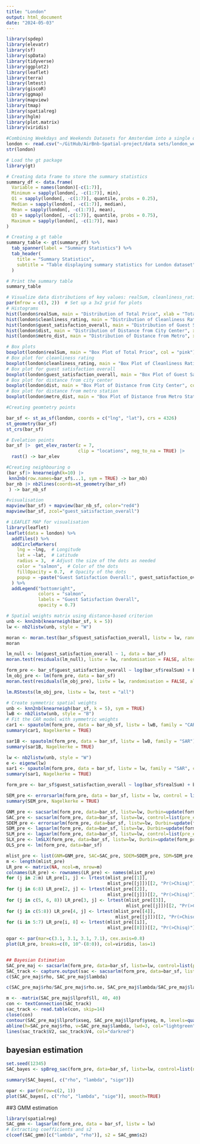 ---
title: "London"
output: html_document
date: "2024-05-03"
---
```{r}
library(spdep)
library(elevatr)
library(sf)
library(spData)
library(tidyverse)
library(ggplot2)
library(leaflet)
library(terra)
library(lmtest)
library(giscoR)
library(ggmap)
library(mapview)
library(tmap)
library(spatialreg)
library(hglm)
library(plot.matrix)
library(viridis)
```


```{r}
#Combining Weekdays and Weekends Datasets for Amsterdam into a single dataframe
london <- read.csv("~/GitHub/AirBnb-Spatial-project/data sets/london_weekdays.csv")
str(london)
```



```{r, results='asis'}
# Load the gt package
library(gt)

# Creating data frame to store the summary statistics
summary_df <- data.frame(
  Variable = names(london)[-c(1:7)],  
  Minimum = sapply(london[, -c(1:7)], min),  
  Q1 = sapply(london[, -c(1:7)], quantile, probs = 0.25),  
  Median = sapply(london[, -c(1:7)], median),  
  Mean = sapply(london[, -c(1:7)], mean),  
  Q3 = sapply(london[, -c(1:7)], quantile, probs = 0.75),
  Maximum = sapply(london[, -c(1:7)], max) 
)

# Creating a gt table
summary_table <- gt(summary_df) %>%
  tab_spanner(label = "Summary Statistics") %>%
  tab_header(
    title = "Summary Statistics",
    subtitle = "Table displaying summary statistics for London dataset"
  )

# Print the summary table
summary_table
```



```{r}
# Visualize data distributions of key values: realSum, cleanliness_rating, guest_satisfaction_overall, dist, and metro_dist
par(mfrow = c(3, 2))  # Set up a 3x2 grid for plots
# Histograms
hist(london$realSum, main = "Distribution of Total Price", xlab = "Total Price (realSum)", col = "pink")
hist(london$cleanliness_rating, main = "Distribution of Cleanliness Rating", xlab = "Cleanliness Rating", col = "lightgreen")
hist(london$guest_satisfaction_overall, main = "Distribution of Guest Satisfaction", xlab = "Overall Guest Satisfaction", col = "salmon")
hist(london$dist, main = "Distribution of Distance from City Center", xlab = "Distance (km)", col = "lightyellow")
hist(london$metro_dist, main = "Distribution of Distance from Metro", xlab = "Distance (km)", col = "lavender")
```


```{r}
# Box plots
boxplot(london$realSum, main = "Box Plot of Total Price", col = "pink")
# Box plot for cleanliness rating
boxplot(london$cleanliness_rating, main = "Box Plot of Cleanliness Rating", col = "lightgreen")
# Box plot for guest satisfaction overall
boxplot(london$guest_satisfaction_overall, main = "Box Plot of Guest Satisfaction Overall", col = "salmon")
# Box plot for distance from city center
boxplot(london$dist, main = "Box Plot of Distance from City Center", col = "lightyellow")
# Box plot for distance from metro station
boxplot(london$metro_dist, main = "Box Plot of Distance from Metro Station", col = "lavender")
```

```{r}
#Creating geomtetry points

bar_sf <- st_as_sf(london, coords = c("lng", "lat"), crs = 4326)
st_geometry(bar_sf)
st_crs(bar_sf)
```

```{r}
# Evelation points
bar_sf |>  get_elev_raster(z = 7,
                           clip = "locations", neg_to_na = TRUE) |> 
  rast() -> bar_elev

```


```{r}
#Creating neighbouring o
(bar_sf|> knearneigh(k=10) |>
 knn2nb(row.names=bar_sf$...1, sym = TRUE) -> bar_nb)
bar_nb |> nb2lines(coords=st_geometry(bar_sf)
 ) -> bar_nb_sf
```

```{r}

#visualisation
mapview(bar_sf) + mapview(bar_nb_sf, color="red4")
mapview(bar_sf, zcol="guest_satisfaction_overall")
```

```{r}
# LEAFLET MAP for visualisation
library(leaflet)
leaflet(data = london) %>%
  addTiles() %>%
  addCircleMarkers(
    lng = ~lng,  # Longitude
    lat = ~lat,  # Latitude
    radius = 3,  # Adjust the size of the dots as needed
    color = "salmon",  # Color of the dots
    fillOpacity = 0.7,  # Opacity of the dots
    popup = ~paste("Guest Satisfaction Overall:", guest_satisfaction_overall)
  ) %>%
  addLegend("bottomright", 
            colors = "salmon", 
            labels = "Guest Satisfaction Overall",
            opacity = 0.7)
```

```{r}
# Spatial weights matrix using distance-based criterion
unb <- knn2nb(knearneigh(bar_sf, k = 5))
lw <- nb2listw(unb, style = "W")

moran <- moran.test(bar_sf$guest_satisfaction_overall, listw = lw, randomisation = TRUE, alternative = "two.sided")
moran

lm_null <- lm(guest_satisfaction_overall ~ 1, data = bar_sf)
moran.test(residuals(lm_null), listw = lw, randomisation = FALSE, alternative = "two.sided")

form_pre <- bar_sf$guest_satisfaction_overall ~ log(bar_sf$realSum) + bar_sf$host_is_superhost + bar_sf$attr_index + bar_sf$person_capacity + bar_sf$dist
lm_obj_pre <- lm(form_pre, data = bar_sf)
moran.test(residuals(lm_obj_pre), listw = lw, randomisation = FALSE, alternative = "two.sided")

lm.RStests(lm_obj_pre, listw = lw, test = "all")

# Create symmetric spatial weights
unb <- knn2nb(knearneigh(bar_sf, k = 5), sym = TRUE)
lwB <- nb2listw(unb, style = "B")
# Fit the CAR model with symmetric weights
car1 <- spautolm(form_pre, data = bar_nb_sf, listw = lwB, family = "CAR")
summary(car1, Nagelkerke = TRUE)
```


```{r}
sar1B <- spautolm(form_pre, data = bar_sf, listw = lwB, family = "SAR")
summary(sar1B, Nagelkerke = TRUE)

lw <- nb2listw(unb, style = "W")
e <- eigenw(lw)
sar1 <- spautolm(form_pre, data = bar_sf, listw = lw, family = "SAR", control = list(pre_eig = e))
summary(sar1, Nagelkerke = TRUE)

form_pre <- bar_sf$guest_satisfaction_overall ~ log(bar_sf$realSum) + bar_sf$host_is_superhost + bar_sf$attr_index + bar_sf$person_capacity + bar_sf$dist + bar_sf$metro_dist

SEM_pre <- errorsarlm(form_pre, data = bar_sf, listw = lw, control = list(pre_eig = e))
summary(SEM_pre, Nagelkerke = TRUE)
```

```{r}
GNM_pre <- sacsarlm(form_pre, data=bar_sf, listw=lw, Durbin=update(form_pre, ~ . - Metrop), control=list(pre_eig1=e, pre_eig2=e))
SAC_pre <- sacsarlm(form_pre, data=bar_sf, listw=lw, control=list(pre_eig1=e, pre_eig2=e))
SDEM_pre <- errorsarlm(form_pre, data=bar_sf, listw=lw, Durbin=update(form_pre, ~ . - Metrop), control=list(pre_eig=e))
SDM_pre <- lagsarlm(form_pre, data=bar_sf, listw=lw, Durbin=update(form_pre, ~ . - Metrop), control=list(pre_eig=e))
SLM_pre <- lagsarlm(form_pre, data=bar_sf, listw=lw, control=list(pre_eig=e))
SLX_pre <- lmSLX(form_pre, data=bar_sf, listw=lw, Durbin=update(form_pre, ~ . - Metrop))
OLS_pre <- lm(form_pre, data=bar_sf)
```

```{r}
mlist_pre <- list(GNM=GNM_pre, SAC=SAC_pre, SDEM=SDEM_pre, SDM=SDM_pre, SLX=SLX_pre, SEM=SEM_pre, SLM=SLM_pre, OLS=OLS_pre)
m <- length(mlist_pre)
LR_pre <- matrix(NA, ncol=m, nrow=m)
colnames(LR_pre) <- rownames(LR_pre) <- names(mlist_pre)
for (j in 2:m) LR_pre[1, j] <- lrtest(mlist_pre[[1]],
                                      mlist_pre[[j]])[[2, "Pr(>Chisq)"]]
for (j in 6:8) LR_pre[2, j] <- lrtest(mlist_pre[[2]],
                                      mlist_pre[[j]])[[2, "Pr(>Chisq)"]]
for (j in c(5, 6, 8)) LR_pre[3, j] <- lrtest(mlist_pre[[3]],
                                             mlist_pre[[j]])[[2, "Pr(>Chisq)"]]
for (j in c(5:8)) LR_pre[4, j] <- lrtest(mlist_pre[[4]],
                                         mlist_pre[[j]])[[2, "Pr(>Chisq)"]]
for (i in 5:7) LR_pre[i, 8] <- lrtest(mlist_pre[[i]],
                                      mlist_pre[[8]])[[2, "Pr(>Chisq)"]]
```


```{r}
opar <- par(mar=c(3.1, 3.1, 3.1, 7.1), cex.axis=0.8)
plot(LR_pre, breaks=c(0, 10^-(8:0)), col=viridis, las=1)


## Bayesian Estimation
SAC_pre_maj <- sacsarlm(form_pre, data=bar_sf, listw=lw, control=list(pre_eig1=e, pre_eig2=e), llprof=40)
SAC_track <- capture.output(sac <- sacsarlm(form_pre, data=bar_sf, listw=lw, control=list(pre_eig1=e, pre_eig2=e), quiet=FALSE))
c(SAC_pre_maj$rho, SAC_pre_maj$lambda)
```


```{r}
c(SAC_pre_maj$rho/SAC_pre_maj$rho.se, SAC_pre_maj$lambda/SAC_pre_maj$lambda.se)
```

```{r}
m <- -matrix(SAC_pre_maj$llprof$ll, 40, 40)
con <- textConnection(SAC_track)
sac_track <- read.table(con, skip=14)
close(con)
contour(SAC_pre_maj$llprof$xseq, SAC_pre_maj$llprof$yseq, m, levels=quantile(c(m), seq(0,1,0.1)), xlab="rho", ylab="lambda", col="blue4")
abline(h=SAC_pre_maj$rho, v=SAC_pre_maj$lambda, lwd=3, col="lightgreen")
lines(sac_track$V2, sac_track$V4, col="darkred")
```

## bayesian estimation
```{r}
set.seed(12345)
SAC_bayes <- spBreg_sac(form_pre, data=bar_sf, listw=lw, control=list(ndraw=20000L, nomit=2000L))
```

```{r}
summary(SAC_bayes[, c("rho", "lambda", "sige")])
```

```{r}
opar <- par(mfrow=c(2, 1)) 
plot(SAC_bayes[, c("rho", "lambda", "sige")], smooth=TRUE)
```
##3 GMM estimation  
```{r}
library(spatialreg)
SAC_gmm <- lagsarlm(form_pre, data = bar_sf, listw = lw)
# Extracting coefficients and s2
c(coef(SAC_gmm)[c("lambda", "rho")], s2 = SAC_gmm$s2)
```